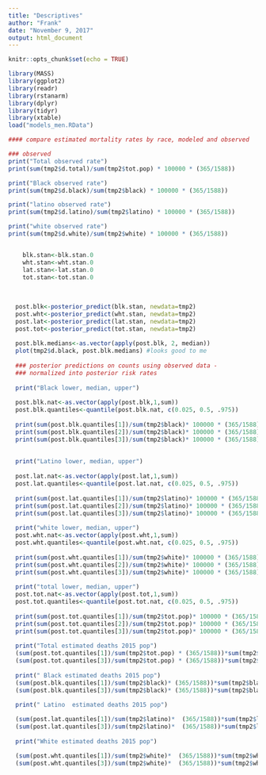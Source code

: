 ```yaml
---
title: "Descriptives"
author: "Frank"
date: "November 9, 2017"
output: html_document
---
```


```r
knitr::opts_chunk$set(echo = TRUE)
```

```r
library(MASS)
library(ggplot2)
library(readr)
library(rstanarm)
library(dplyr)
library(tidyr)
library(xtable)
load("models_men.RData")

#### compare estimated mortality rates by race, modeled and observed

### observed
print("Total observed rate")
print(sum(tmp2$d.total)/sum(tmp2$tot.pop) * 100000 * (365/1588))

print("Black observed rate")
print(sum(tmp2$d.black)/sum(tmp2$black) * 100000 * (365/1588))

print("latino observed rate")
print(sum(tmp2$d.latino)/sum(tmp2$latino) * 100000 * (365/1588))

print("white observed rate")
print(sum(tmp2$d.white)/sum(tmp2$white) * 100000 * (365/1588))


    blk.stan<-blk.stan.0
    wht.stan<-wht.stan.0
    lat.stan<-lat.stan.0
    tot.stan<-tot.stan.0
  
  
  
  post.blk<-posterior_predict(blk.stan, newdata=tmp2)
  post.wht<-posterior_predict(wht.stan, newdata=tmp2)
  post.lat<-posterior_predict(lat.stan, newdata=tmp2)
  post.tot<-posterior_predict(tot.stan, newdata=tmp2)
  
  post.blk.medians<-as.vector(apply(post.blk, 2, median))
  plot(tmp2$d.black, post.blk.medians) #looks good to me
  
  ### posterior predictions on counts using observed data - 
  ### normalized into posterior risk rates
  
  print("Black lower, median, upper")
  
  post.blk.nat<-as.vector(apply(post.blk,1,sum))
  post.blk.quantiles<-quantile(post.blk.nat, c(0.025, 0.5, .975))
  
  print(sum(post.blk.quantiles[1])/sum(tmp2$black)* 100000 * (365/1588))
  print(sum(post.blk.quantiles[2])/sum(tmp2$black)* 100000 * (365/1588))
  print(sum(post.blk.quantiles[3])/sum(tmp2$black)* 100000 * (365/1588))
  
  
  print("Latino lower, median, upper")
  
  post.lat.nat<-as.vector(apply(post.lat,1,sum))
  post.lat.quantiles<-quantile(post.lat.nat, c(0.025, 0.5, .975))
  
  print(sum(post.lat.quantiles[1])/sum(tmp2$latino)* 100000 * (365/1588))
  print(sum(post.lat.quantiles[2])/sum(tmp2$latino)* 100000 * (365/1588))
  print(sum(post.lat.quantiles[3])/sum(tmp2$latino)* 100000 * (365/1588))
  
  print("white lower, median, upper")
  post.wht.nat<-as.vector(apply(post.wht,1,sum))
  post.wht.quantiles<-quantile(post.wht.nat, c(0.025, 0.5, .975))
  
  print(sum(post.wht.quantiles[1])/sum(tmp2$white)* 100000 * (365/1588))
  print(sum(post.wht.quantiles[2])/sum(tmp2$white)* 100000 * (365/1588))
  print(sum(post.wht.quantiles[3])/sum(tmp2$white)* 100000 * (365/1588))
  
  print("total lower, median, upper")
  post.tot.nat<-as.vector(apply(post.tot,1,sum))
  post.tot.quantiles<-quantile(post.tot.nat, c(0.025, 0.5, .975))
  
  print(sum(post.tot.quantiles[1])/sum(tmp2$tot.pop)* 100000 * (365/1588))
  print(sum(post.tot.quantiles[2])/sum(tmp2$tot.pop)* 100000 * (365/1588))
  print(sum(post.tot.quantiles[3])/sum(tmp2$tot.pop)* 100000 * (365/1588))
  
  print("Total estimated deaths 2015 pop")
  (sum(post.tot.quantiles[1])/sum(tmp2$tot.pop) * (365/1588))*sum(tmp2$tot.pop)
  (sum(post.tot.quantiles[3])/sum(tmp2$tot.pop) * (365/1588))*sum(tmp2$tot.pop)
  
  print(" Black estimated deaths 2015 pop")
  (sum(post.blk.quantiles[1])/sum(tmp2$black)* (365/1588))*sum(tmp2$black)
  (sum(post.blk.quantiles[3])/sum(tmp2$black)* (365/1588))*sum(tmp2$black)
  
  print(" Latino  estimated deaths 2015 pop")

  (sum(post.lat.quantiles[1])/sum(tmp2$latino)*  (365/1588))*sum(tmp2$latino)
  (sum(post.lat.quantiles[3])/sum(tmp2$latino)*  (365/1588))*sum(tmp2$latino)
  
  print("White estimated deaths 2015 pop")

  (sum(post.wht.quantiles[1])/sum(tmp2$white)*  (365/1588))*sum(tmp2$white)
  (sum(post.wht.quantiles[3])/sum(tmp2$white)*  (365/1588))*sum(tmp2$white)
  
  

```
